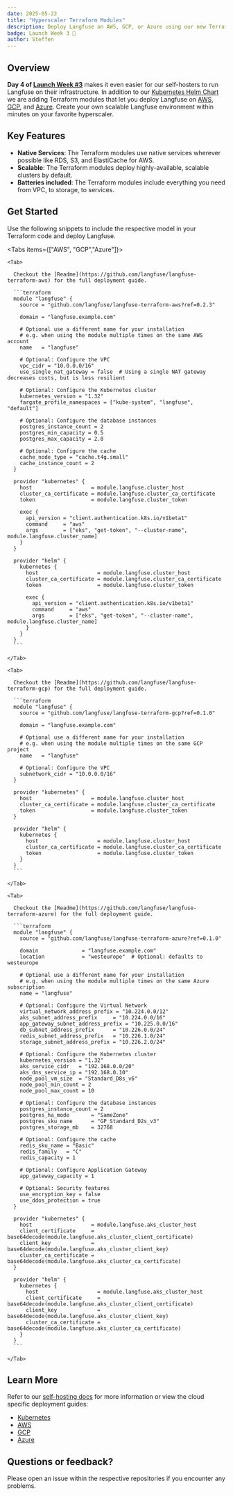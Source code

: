 ```yaml
---
date: 2025-05-22
title: "Hyperscaler Terraform Modules"
description: Deploy Langfuse on AWS, GCP, or Azure using our new Terraform modules.
badge: Launch Week 3 🚀
author: Steffen
---
```



<ChangelogHeader />

## Overview

**Day 4 of [Launch Week #3](/blog/2025-05-19-launch-week-3)** makes it even easier for our self-hosters to run Langfuse on their infrastructure.
In addition to our [Kubernetes Helm Chart](https://github.com/langfuse/langfuse-k8s) we are adding Terraform modules that let you deploy Langfuse on [AWS](https://github.com/langfuse/langfuse-terraform-aws), [GCP](https://github.com/langfuse/langfuse-terraform-gcp), and [Azure](https://github.com/langfuse/langfuse-terraform-azure).
Create your own scalable Langfuse environment within minutes on your favorite hyperscaler.

## Key Features

- **Native Services**: The Terraform modules use native services wherever possible like RDS, S3, and ElastiCache for AWS.
- **Scalable**: The Terraform modules deploy highly-available, scalable clusters by default.
- **Batteries included**: The Terraform modules include everything you need from VPC, to storage, to services.

## Get Started

Use the following snippets to include the respective model in your Terraform code and deploy Langfuse.

  <Tabs items={["AWS", "GCP","Azure"]}>

    <Tab>

      Checkout the [Readme](https://github.com/langfuse/langfuse-terraform-aws) for the full deployment guide.

      ```terraform
      module "langfuse" {
        source = "github.com/langfuse/langfuse-terraform-aws?ref=0.2.3"

        domain = "langfuse.example.com"

        # Optional use a different name for your installation
        # e.g. when using the module multiple times on the same AWS account
        name   = "langfuse"

        # Optional: Configure the VPC
        vpc_cidr = "10.0.0.0/16"
        use_single_nat_gateway = false  # Using a single NAT gateway decreases costs, but is less resilient

        # Optional: Configure the Kubernetes cluster
        kubernetes_version = "1.32"
        fargate_profile_namespaces = ["kube-system", "langfuse", "default"]

        # Optional: Configure the database instances
        postgres_instance_count = 2
        postgres_min_capacity = 0.5
        postgres_max_capacity = 2.0

        # Optional: Configure the cache
        cache_node_type = "cache.t4g.small"
        cache_instance_count = 2
      }

      provider "kubernetes" {
        host                   = module.langfuse.cluster_host
        cluster_ca_certificate = module.langfuse.cluster_ca_certificate
        token                  = module.langfuse.cluster_token

        exec {
          api_version = "client.authentication.k8s.io/v1beta1"
          command     = "aws"
          args        = ["eks", "get-token", "--cluster-name", module.langfuse.cluster_name]
        }
      }

      provider "helm" {
        kubernetes {
          host                   = module.langfuse.cluster_host
          cluster_ca_certificate = module.langfuse.cluster_ca_certificate
          token                  = module.langfuse.cluster_token

          exec {
            api_version = "client.authentication.k8s.io/v1beta1"
            command     = "aws"
            args        = ["eks", "get-token", "--cluster-name", module.langfuse.cluster_name]
          }
        }
      }
      ```

    </Tab>

    <Tab>

      Checkout the [Readme](https://github.com/langfuse/langfuse-terraform-gcp) for the full deployment guide.

      ```terraform
      module "langfuse" {
        source = "github.com/langfuse/langfuse-terraform-gcp?ref=0.1.0"

        domain = "langfuse.example.com"

        # Optional use a different name for your installation
        # e.g. when using the module multiple times on the same GCP project
        name   = "langfuse"

        # Optional: Configure the VPC
        subnetwork_cidr = "10.0.0.0/16"
      }

      provider "kubernetes" {
        host                   = module.langfuse.cluster_host
        cluster_ca_certificate = module.langfuse.cluster_ca_certificate
        token                  = module.langfuse.cluster_token
      }

      provider "helm" {
        kubernetes {
          host                   = module.langfuse.cluster_host
          cluster_ca_certificate = module.langfuse.cluster_ca_certificate
          token                  = module.langfuse.cluster_token
        }
      }
      ```

    </Tab>

    <Tab>

      Checkout the [Readme](https://github.com/langfuse/langfuse-terraform-azure) for the full deployment guide.

      ```terraform
      module "langfuse" {
        source = "github.com/langfuse/langfuse-terraform-azure?ref=0.1.0"

        domain              = "langfuse.example.com"
        location            = "westeurope"  # Optional: defaults to westeurope

        # Optional use a different name for your installation
        # e.g. when using the module multiple times on the same Azure subscription
        name = "langfuse"

        # Optional: Configure the Virtual Network
        virtual_network_address_prefix = "10.224.0.0/12"
        aks_subnet_address_prefix     = "10.224.0.0/16"
        app_gateway_subnet_address_prefix = "10.225.0.0/16"
        db_subnet_address_prefix      = "10.226.0.0/24"
        redis_subnet_address_prefix   = "10.226.1.0/24"
        storage_subnet_address_prefix = "10.226.2.0/24"

        # Optional: Configure the Kubernetes cluster
        kubernetes_version = "1.32"
        aks_service_cidr   = "192.168.0.0/20"
        aks_dns_service_ip = "192.168.0.10"
        node_pool_vm_size  = "Standard_D8s_v6"
        node_pool_min_count = 2
        node_pool_max_count = 10

        # Optional: Configure the database instances
        postgres_instance_count = 2
        postgres_ha_mode       = "SameZone"
        postgres_sku_name      = "GP_Standard_D2s_v3"
        postgres_storage_mb    = 32768

        # Optional: Configure the cache
        redis_sku_name = "Basic"
        redis_family   = "C"
        redis_capacity = 1

        # Optional: Configure Application Gateway
        app_gateway_capacity = 1

        # Optional: Security features
        use_encryption_key = false
        use_ddos_protection = true
      }

      provider "kubernetes" {
        host                   = module.langfuse.aks_cluster_host
        client_certificate     = base64decode(module.langfuse.aks_cluster_client_certificate)
        client_key             = base64decode(module.langfuse.aks_cluster_client_key)
        cluster_ca_certificate = base64decode(module.langfuse.aks_cluster_ca_certificate)
      }

      provider "helm" {
        kubernetes {
          host                   = module.langfuse.aks_cluster_host
          client_certificate     = base64decode(module.langfuse.aks_cluster_client_certificate)
          client_key             = base64decode(module.langfuse.aks_cluster_client_key)
          cluster_ca_certificate = base64decode(module.langfuse.aks_cluster_ca_certificate)
        }
      }
      ```

    </Tab>

  </Tabs>

## Learn More

Refer to our [self-hosting docs](/self-hosting) for more information or view the cloud specific deployment guides:

- [Kubernetes](/self-hosting/kubernetes-helm)
- [AWS](/self-hosting/aws)
- [GCP](/self-hosting/gcp)
- [Azure](/self-hosting/azure)

## Questions or feedback?

Please open an issue within the respective repositories if you encounter any problems.
